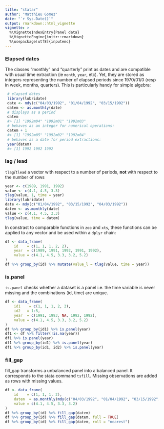 ```yaml
---
title: "statar"
author: "Matthieu Gomez"
date: "`r Sys.Date()`"
output: rmarkdown::html_vignette
vignette: >
  %\VignetteIndexEntry{Panel data}
  %\VignetteEngine{knitr::rmarkdown}
  %\usepackage[utf8]{inputenc}
---
```






### Elapsed dates

The classes "monthly" and "quarterly"  print as dates and are compatible with usual time extraction (ie `month`, `year`, etc). Yet, they are stored as integers representing the number of elapsed periods since 1970/01/0 (resp in week, months, quarters). This is particularly handy for simple algebra:

```R
 # elapsed dates
 library(lubridate)
 date <- mdy(c("04/03/1992", "01/04/1992", "03/15/1992"))  
 datem <- as.monthly(date)
 # displays as a period
 datem
 #> [1] "1992m04" "1992m01" "1992m03"
 # behaves as an integer for numerical operations:
 datem + 1
 #> [1] "1992m05" "1992m02" "1992m04"
 # behaves as a date for period extractions:
 year(datem)
 #> [1] 1992 1992 1992
```


### lag / lead

`tlag`/`tlead` a vector with respect to a number of periods, **not** with respect to the number of rows

```R
year <- c(1989, 1991, 1992)
value <- c(4.1, 4.5, 3.3)
tlag(value, 1, time = year)
library(lubridate)
date <- mdy(c("01/04/1992", "03/15/1992", "04/03/1992"))
datem <- as.monthly(date)
value <- c(4.1, 4.5, 3.3)
tlag(value, time = datem) 
```


In constrast to comparable functions in `zoo` and `xts`, these functions can be applied to any vector and be used within  a `dplyr` chain:


```R
df <- data_frame(
    id    = c(1, 1, 1, 2, 2),
    year  = c(1989, 1991, 1992, 1991, 1992),
    value = c(4.1, 4.5, 3.3, 3.2, 5.2)
)
df %>% group_by(id) %>% mutate(value_l = tlag(value, time = year))
```

### is.panel
`is.panel` checks whether a dataset is a panel i.e. the  time variable is never missing and the combinations (id, time) are unique.

```R
df <- data_frame(
    id1    = c(1, 1, 1, 2, 2),
    id2   = 1:5,
    year  = c(1991, 1993, NA, 1992, 1992),
    value = c(4.1, 4.5, 3.3, 3.2, 5.2)
)
df %>% group_by(id1) %>% is.panel(year)
df1 <- df %>% filter(!is.na(year))
df1 %>% is.panel(year)
df1 %>% group_by(id1) %>% is.panel(year)
df1 %>% group_by(id1, id2) %>% is.panel(year)
```



### fill_gap
fill_gap transforms a unbalanced panel into a balanced panel.  It corresponds to the stata command `tsfill`. Missing observations are added as rows with missing values.
```R
df <- data_frame(
    id    = c(1, 1, 1, 2),
    datem  = as.monthly(mdy(c("04/03/1992", "01/04/1992", "03/15/1992", "05/11/1992"))),
    value = c(4.1, 4.5, 3.3, 3.2)
)
df %>% group_by(id) %>% fill_gap(datem)
df %>% group_by(id) %>% fill_gap(datem, full = TRUE)
df %>% group_by(id) %>% fill_gap(datem, roll = "nearest")
```





